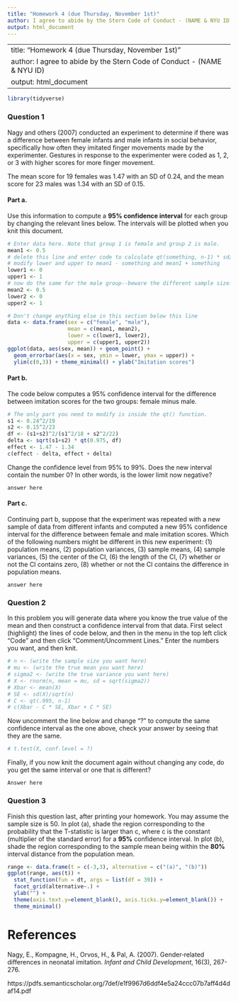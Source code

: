 ```yaml
---
title: "Homework 4 (due Thursday, November 1st)"
author: I agree to abide by the Stern Code of Conduct - (NAME & NYU ID)
output: html_document
---
```

---
title: "Homework 4 (due Thursday, November 1st)"
author: I agree to abide by the Stern Code of Conduct - (NAME & NYU ID)
output: html_document
---

```r
library(tidyverse)
```

### Question 1

Nagy and others (2007) conducted an experiment to determine if there was a difference between female infants and male infants in social behavior, specifically how often they imitated finger movements made by the experimenter. Gestures in response to the experimenter were coded as 1, 2, or 3 with higher scores for more finger movement.

The mean score for 19 females was 1.47 with an SD of 0.24, and the mean score for 23 males was 1.34 with an SD of 0.15.

#### Part a.

Use this information to compute a **95\% confidence interval** for each group by changing the relevant lines below. The intervals will be plotted when you knit this document. 

```r
# Enter data here. Note that group 1 is female and group 2 is male.
mean1 <- 0.5
# delete this line and enter code to calculate qt(something, n-1) * sd/sqrt(n)
# modify lower and upper to mean1 - something and mean1 + something
lower1 <- 0
upper1 <- 1
# now do the same for the male group--beware the different sample size!
mean2 <- 0.5
lower2 <- 0
upper2 <- 1

# Don't change anything else in this section below this line
data <- data.frame(sex = c("female", "male"),
                   mean = c(mean1, mean2),
                   lower = c(lower1, lower2),
                   upper = c(upper1, upper2))
ggplot(data, aes(sex, mean)) + geom_point() +
  geom_errorbar(aes(x = sex, ymin = lower, ymax = upper)) +
  ylim(c(0,3)) + theme_minimal() + ylab("Imitation scores")
```

#### Part b.

The code below computes a 95\% confidence interval for the difference between imitation scores for the two groups: female minus male.

```r
# The only part you need to modify is inside the qt() function.
s1 <- 0.24^2/19
s2 <- 0.15^2/23
df <- (s1+s2)^2/(s1^2/18 + s2^2/22)
delta <- sqrt(s1+s2) * qt(0.975, df)
effect <- 1.47 - 1.34
c(effect - delta, effect + delta)
```

Change the confidence level from 95\% to 99\%. Does the new interval contain the number 0? In other words, is the lower limit now negative?

```
answer here
```

#### Part c.

Continuing part b, suppose that the experiment was repeated with a new sample of data from different infants and computed a new 95\% confidence interval for the difference between female and male imitation scores. Which of the following numbers might be different in this new experiment: (1) population means, (2) population variances, (3) sample means, (4) sample variances, (5) the center of the CI, (6) the length of the CI, (7) whether or not the CI contains zero, (8) whether or not the CI contains the difference in population means.

```
answer here
```

### Question 2

In this problem you will generate data where you know the true value of the mean and then construct a confidence interval from that data. First select (highlight) the lines of code below, and then in the menu in the top left click "Code" and then click "Comment/Uncomment Lines." Enter the numbers you want, and then knit.

```r
# n <- (write the sample size you want here)
# mu <- (write the true mean you want here)
# sigma2 <- (write the true variance you want here)
# X <- rnorm(n, mean = mu, sd = sqrt(sigma2))
# Xbar <- mean(X)
# SE <- sd(X)/sqrt(n)
# C <- qt(.995, n-1)
# c(Xbar - C * SE, Xbar + C * SE)
```

Now uncomment the line below and change "?" to compute the same confidence interval as the one above, check your answer by seeing that they are the same.

```r
# t.test(X, conf.level = ?)
```

Finally, if you now knit the document again without changing any code, do you get the same interval or one that is different?

```
Answer here
```

### Question 3

Finish this question last, after printing your homework. You may assume the sample size is 50. In plot (a), shade the region corresponding to the probability that the T-statistic is larger than c, where c is the constant (multiplier of the standard error) for a **95\%** confidence interval. In plot (b), shade the region corresponding to the sample mean being within the **80\%** interval distance from the population mean.

```r
range <- data.frame(t = c(-3,3), alternative = c("(a)", "(b)"))
ggplot(range, aes(t)) + 
  stat_function(fun = dt, args = list(df = 39)) +
  facet_grid(alternative~.) +
  ylab("") +
  theme(axis.text.y=element_blank(), axis.ticks.y=element_blank()) +
  theme_minimal()
```

# References

Nagy, E., Kompagne, H., Orvos, H., & Pal, A. (2007). Gender‐related differences in neonatal imitation. *Infant and Child Development*, 16(3), 267-276.

https://pdfs.semanticscholar.org/7def/e1f9967d6ddf4e5a24ccc07b7aff4d4daf14.pdf 